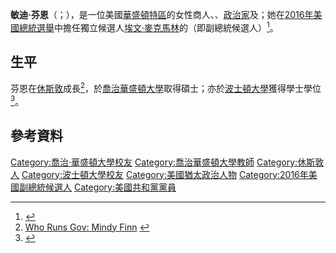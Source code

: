 {{多個問題|
{{Expand|time=2016-10-12T14:36:45+00:00}}
{{请求翻译|time=2016-10-12T14:36:45+00:00}} }}
{{Infobox person
| name          = 敏迪·芬恩<br>Mindy Finn
| image         = File:Mindy Finn at CAP (cropped).jpg
| alt           = 
| caption       = 2008年敏迪·芬恩在[[美國進步中心|美國進步中心]]出席活動
| birth_name    = 
| birth_date    = {{birth year and age|1981}}<ref>{{cite web|url=http://www.thejewishweek.com/news/national/independent-presidential-candidate-names-jewish-running-mate|title=Independent Presidential Candidate Names Jewish Running Mate - The Jewish Week|work=[[The_Jewish_Week|The Jewish Week]]|date=2016-10-10|accessdate=2016-10-18|archive-date=2016-10-13|archive-url=https://web.archive.org/web/20161013185148/http://www.thejewishweek.com/news/national/independent-presidential-candidate-names-jewish-running-mate|dead-url=no}}</ref>
| birth_place   = [[美國|美國]][[德克薩斯州|德克薩斯州]][[休斯敦|休斯敦]]{{le|金伍德 (休斯敦)|Kingwood, Houston|金伍德}}
| death_date    = 
| death_place   = 
| nationality   = [[美國人|美國人]]
| other_names   = 
| occupation    = 數位媒體戰略家、政治家
| years_active  = 
| known_for     = 婦女賦權創立人
| party         = [[共和黨_(美國)|共和黨]]（2016年前）<br>[[無黨籍|無黨籍]]（2016－）
| education     = [[喬治華盛頓大學|喬治華盛頓大學]]<small>（[[硕士|MA]]）</small><br>[[波士頓大學|波士頓大學]]<small>（[[學士|BA]]）</small>
| religion      = [[犹太教|犹太教]]
| spouse        = 大衛·費伯格（David Feinberg）
| children      = 2
| notable_works = 
}}

'''敏迪·芬恩'''（{{lang-en|Mindy Finn}}；{{bd|1981年||}}），是一位美國[[華盛頓特區|華盛頓特區]]的女性商人、{{le|政治諮詢|Political consulting|政治顧問}}、[[政治家|政治家]]及{{le|數位策略|Digital strategy|數位媒體戰略家}}；她在[[2016年美國總統選舉|2016年美國總統選舉]]中擔任獨立候選人[[埃文·麥克馬林|埃文·麥克馬林]]的{{le|競選搭檔|running mate}}（即副總統候選人）<ref>{{cite web|url=http://abcnews.go.com/Politics/presidential-candidate-evan-mcmullin-picks-mindy-finn-running/story?id=42629024|title=Presidential Candidate Evan McMullin Picks Mindy Finn as Running Mate|publisher=ABC News|date=|accessdate=2016-10-07|archive-date=2016-10-07|archive-url=https://web.archive.org/web/20161007052643/http://abcnews.go.com/Politics/presidential-candidate-evan-mcmullin-picks-mindy-finn-running/story?id=42629024|dead-url=no}}</ref>。

==生平==
芬恩在[[休斯敦|休斯敦]]{{le|金伍德 (休斯敦)|Kingwood, Houston|金伍德}}成長<ref name="Post">[http://www.whorunsgov.com/Profiles/Mindy_Finn Who Runs Gov: Mindy Finn] {{webarchive|url=https://web.archive.org/web/20110629010710/http://www.whorunsgov.com/Profiles/Mindy_Finn |date=2011-06-29 }}</ref>，於[[喬治華盛頓大學|喬治華盛頓大學]]取得{{le|政治管理|Political management}}碩士；亦於[[波士頓大學|波士頓大學]]獲得學士學位<ref>{{Cite web |url=http://www.politico.com/arena/bio/mindy_finn.html |title=The Arena: ''Politico'' biography for Mindy Finn |accessdate=2016-10-12 |archive-date=2016-10-05 |archive-url=https://web.archive.org/web/20161005162213/http://www.politico.com/arena/bio/mindy_finn.html |dead-url=no }}</ref>。

==參考資料==
{{reflist}}

{{DEFAULTSORT:Finn, Mindy}}

[[Category:喬治·華盛頓大學校友|Category:喬治·華盛頓大學校友]]
[[Category:喬治華盛頓大學教師|Category:喬治華盛頓大學教師]]
[[Category:休斯敦人|Category:休斯敦人]]
[[Category:波士頓大學校友|Category:波士頓大學校友]]
[[Category:美國猶太政治人物|Category:美國猶太政治人物]]
[[Category:2016年美國副總統候選人|Category:2016年美國副總統候選人]]
[[Category:美國共和黨黨員|Category:美國共和黨黨員]]